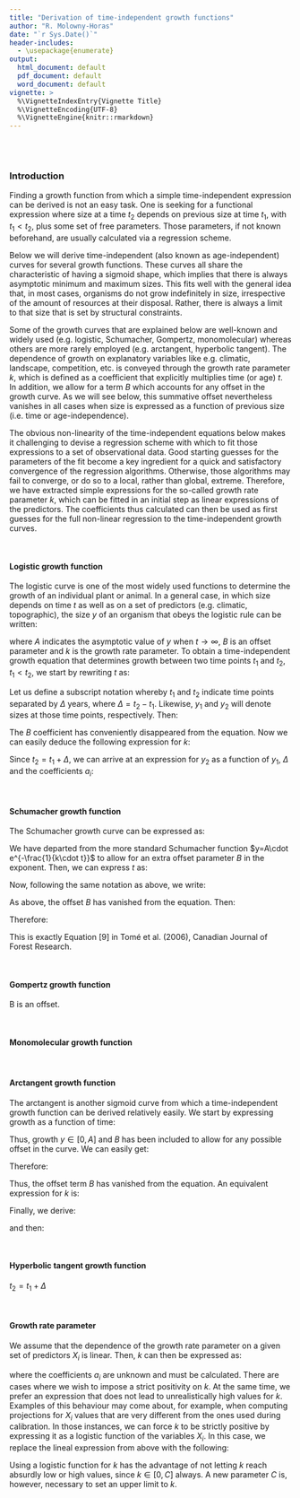 ```yaml
---
title: "Derivation of time-independent growth functions"
author: "R. Molowny-Horas"
date: "`r Sys.Date()`"
header-includes:
  - \usepackage{enumerate}
output:
  html_document: default
  pdf_document: default
  word_document: default
vignette: >
  %\VignetteIndexEntry{Vignette Title}
  %\VignetteEncoding{UTF-8}
  %\VignetteEngine{knitr::rmarkdown}
---
```


<br>
<br>

### Introduction

Finding a growth function from which a simple time-independent expression can be derived is not an easy task. One is seeking for a functional expression where size at a time $t_{2}$ depends on previous size at time $t_{1}$, with $t_{1}<t_{2}$, plus some set of free parameters. Those parameters, if not known beforehand, are usually calculated via a regression scheme.

Below we will derive time-independent (also known as age-independent) curves for several growth functions. These curves all share the characteristic of having a sigmoid shape, which implies that there is always asymptotic minimum and maximum sizes. This fits well with the general idea that, in most cases, organisms do not grow indefinitely in size, irrespective of the amount of resources at their disposal. Rather, there is always a limit to that size that is set by structural constraints.

Some of the growth curves that are explained below are well-known and widely used (e.g. logistic, Schumacher, Gompertz, monomolecular) whereas others are more rarely employed (e.g. arctangent, hyperbolic tangent). The dependence of growth on explanatory variables like e.g. climatic, landscape, competition, etc. is conveyed through the growth rate parameter $k$, which is defined as a coefficient that explicitly multiplies time (or age) $t$. In addition, we allow for a term $B$ which accounts for any offset in the growth curve. As we will see below, this summative offset nevertheless vanishes in all cases when size is expressed as a function of previous size (i.e. time or age-independence).

The obvious non-linearity of the time-independent equations below makes it challenging to devise a regression scheme with which to fit those expressions to a set of observational data. Good starting guesses for the parameters of the fit become a key ingredient for a quick and satisfactory convergence of the regression algorithms. Otherwise, those algorithms may fail to converge, or do so to a local, rather than global, extreme. Therefore, we have extracted simple expressions for the so-called growth rate parameter $k$, which can be fitted in an initial step as linear expressions of the predictors. The coefficients thus calculated can then be used as first guesses for the full non-linear regression to the time-independent growth curves.

<br>

#### Logistic growth function

The logistic curve is one of the most widely used functions to determine the growth of an individual plant or animal. In a general case, in which size depends on time $t$ as well as on a set of predictors (e.g. climatic, topographic), the size $y$ of an organism that obeys the logistic rule can be written:

\begin{equation}
  y=\frac{A}{1+e^{-\left(k\cdot t+B\right)}}
\end{equation}

where $A$ indicates the asymptotic value of $y$ when $t\to \infty$, $B$ is an offset parameter and $k$ is the growth rate parameter. To obtain a time-independent growth equation that determines growth between two time points $t_{1}$ and $t_{2}$, $t_{1}<t_{2}$, we start by rewriting $t$ as:

\begin{equation}
  e^{-\left(k\cdot t+B\right)}=\frac{A}{y}-1
\end{equation}

\begin{equation}
  t=\frac{1}{k}\cdot \ln\left(\frac{A-y}{y}-B\right)
\end{equation}

Let us define a subscript notation whereby $t_{1}$ and $t_{2}$ indicate time points separated by $\Delta$ years, where $\Delta=t_{2}-t_{1}$. Likewise, $y_{1}$ and $y_{2}$ will denote sizes at those time points, respectively. Then:

\begin{equation}
\Delta =t_{2}-t_{1}=\frac{1}{k}\cdot\left[\ln\left(\frac{y_{2}}{y_{1}}\cdot\frac{A-y_{1}}{A-y_{2}}\right)\right]
\end{equation}

The $B$ coefficient has conveniently disappeared from the equation. Now we can easily deduce the following expression for $k$:

\begin{equation}
  k=\frac{1}{\Delta}\cdot\left[\ln\left(\frac{y_{2}}{y_{1}}\cdot\frac{A-y_{1}}{A-y_{2}}\right)\right]
\end{equation}

Since $t_{2}=t_{1}+\Delta$, we can arrive at an expression for $y_{2}$ as a function of $y_{1}$, $\Delta$ and the coefficients $a_{i}$:

\begin{equation}
  y_{2}=\frac{A}{1+e^{-\left(k\cdot t_{1}+B\right)}\cdot e^{-k\cdot\Delta}}=\frac{A}{1+\left(\frac{A}{y_{1}}-1\right)\cdot e^{-k\cdot\Delta}}
\end{equation}

<br>

#### Schumacher growth function

The Schumacher growth curve can be expressed as:

\begin{equation}
  y=A\cdot e^{-\frac{1}{k\cdot t+B}}
\end{equation}

We have departed from the more standard Schumacher function $y=A\cdot e^{-\frac{1}{k\cdot t}}$ to allow for an extra offset parameter $B$ in the exponent. Then, we can express $t$ as:

\begin{equation}
  t=\frac{1}{k}\cdot\frac{1}{\ln\left(\frac{A}{y}\right)}-\frac{1}{k}\cdot B
\end{equation}

Now, following the same notation as above, we write:

\begin{equation}
  \Delta=\frac{1}{k}\cdot\left[\frac{1}{\ln\left(\frac{A}{y_{2}}\right)}-\frac{1}{\ln\left(\frac{A}{y_{1}}\right)}\right]
\end{equation}

As above, the offset $B$ has vanished from the equation. Then:

\begin{equation}
  k=\frac{1}{\Delta}\cdot\left[\frac{1}{\ln\left(\frac{A}{y_{2}}\right)}-\frac{1}{\ln\left(\frac{A}{y_{1}}\right)}\right]
\end{equation}

Therefore:

\begin{equation}
  y_{2}=A\cdot e^{-\left[\frac{1}{\frac{1}{\ln\left(\frac{A}{y_{1}}\right)}+k\cdot\Delta}\right]}
\end{equation}

This is exactly Equation [9] in Tomé et al. (2006), Canadian Journal of Forest Research.

<br>


#### Gompertz growth function

\begin{equation}
  y=A\cdot e^{-e^{-\left(k\cdot t+B\right)}}
\end {equation}

B is an offset.

\begin{equation}
  t=-\frac{1}{k}\cdot\left[\ln\left(\ln\left(\frac{A}{y}\right)\right)-B\right]
\end{equation}


\begin{equation}
  \Delta=\frac{1}{k}\cdot\left[\ln\left(\frac{\ln\left(\frac{A}{y_{1}}\right)}{\ln\left(\frac{A}{y_{2}}\right)}\right)\right]
\end{equation}


\begin{equation}
  k=\frac{1}{\Delta}\cdot\left[\ln\left(\frac{\ln\left(\frac{A}{y_{1}}\right)}{\ln\left(\frac{A}{y_{2}}\right)}\right)\right]
\end{equation}

\begin{equation}
  y_{2}=A\cdot\left(\frac{A}{y_{1}}\right)^{e^{-k\cdot\Delta}}
\end{equation}


<br>

#### Monomolecular growth function

\begin{equation}
  y=A\cdot \left(1-e^{-\left( k\cdot t+B\right)}\right)
\end {equation}


\begin{equation}
  t=\frac{1}{k}\cdot \left[\ln\left(\frac{A}{A-y}\right)-B\right]
\end {equation}

\begin{equation}
  \Delta=\frac{1}{k}\cdot \left[\ln\left(\frac{A-y_{1}}{A-y_{2}}\right)\right]
\end {equation}

\begin{equation}
  k=\frac{1}{\Delta}\cdot \left[\ln\left(\frac{A-y_{1}}{A-y_{2}}\right)\right]
\end {equation}

\begin{equation}
  y_{2}=A-\left(A-y_{1}\right)\cdot e^{-k\cdot \Delta}
\end {equation}

<br>

#### Arctangent growth function

The arctangent is another sigmoid curve from which a time-independent growth function can be derived relatively easily. We start by expressing growth as a function of time:

\begin{equation}
  y=A\cdot \left(\frac{1}{\pi}\cdot \arctan\left(k\cdot t+B\right)+0.5\right)
\end {equation}

Thus, growth $y\in \left[0,A\right]$ and $B$ has been included to allow for any possible offset in the curve. We can easily get:

\begin{equation}
  k\cdot t=\tan\left[\left(\frac{y}{A}-0.5\right)\cdot\pi\right]-B
\end{equation}

Therefore:

\begin{equation}
  t=\frac{1}{k}\cdot\tan\left[\left(\frac{y}{A}-0.5\right)\cdot\pi\right]-B
\end{equation}


\begin{equation}
  \Delta=\frac{1}{k}\cdot\left[\tan\left(\left(\frac{y_{2}}{A}-0.5\right)\cdot\pi\right)-\tan\left(\left(\frac{y_{1}}{A}-0.5\right)\cdot\pi\right)\right]
\end{equation}

Thus, the offset term $B$ has vanished from the equation. An equivalent expression for $k$ is:

\begin{equation}
  k=\frac{1}{\Delta}\cdot\left[\tan\left(\left(\frac{y_{2}}{A}-0.5\right)\cdot\pi\right)-\tan\left(\left(\frac{y_{1}}{A}-0.5\right)\cdot\pi\right)\right]
\end{equation}


Finally, we derive:

\begin{equation}
\tan\left(\left(\frac{y_{2}}{A}-0.5\right)\cdot\pi\right)=\tan\left(\left(\frac{y_{1}}{A}-0.5\right)\cdot\pi\right)+k\cdot\Delta
\end{equation}

and then:
\begin{equation}
y_{2}=A\cdot\left[\frac{1}{\pi}\cdot \arctan\left\{\tan\left(\left(\frac{y_{1}}{A}-0.5\right)\cdot\pi\right)+k\Delta\right\}+0.5\right]
\end{equation}

<br>

#### Hyperbolic tangent growth function

\begin{equation}
  y=A\cdot \tanh \left(k\cdot t+B\right)=A\cdot \frac{e^{2\cdot\left(k\cdot t+B\right)}-1}{e^{2\cdot\left(k\cdot t+B\right)}+1}=
    A\cdot \frac{e^{2\cdot k\cdot t}-e^{2\cdot B}}{e^{2\cdot k\cdot t}+e^{2\cdot B}}
\end {equation}


\begin{equation}
  e^{2\cdot k\cdot t}=\frac{A+y}{A-y}\cdot e^{2\cdot B}
\end {equation}


\begin{equation}
  t=\frac{1}{2\cdot k}\cdot\left[\ln\left(\frac{A+y}{A-y}\right)+2\cdot B\right]
\end {equation}

\begin{equation}
  \Delta=\frac{1}{2\cdot k}\cdot\ln\left(\frac{A+y_{2}}{A+y_{1}}\cdot\frac{A-y_{1}}{A-y_{2}}\right)
\end {equation}

\begin{equation}
  k=\frac{1}{2\cdot \Delta}\cdot\ln\left(\frac{A+y_{2}}{A+y_{1}}\cdot\frac{A-y_{1}}{A-y_{2}}\right)
\end {equation}

$t_{2}=t_{1}+\Delta$

\begin{equation}
  y_{2}=A\cdot\frac{e^{2\cdot k\cdot t_{1}}\cdot e^{2\cdot k\cdot\Delta}-e^{2\cdot B}}{e^{2\cdot k\cdot t_{1}}\cdot e^{2\cdot k\cdot\Delta}+e^{2\cdot B}}
\end {equation}

\begin{equation}
  y_{2}=A\cdot\frac{\frac{A+y_{1}}{A-y_{1}}\cdot e^{2\cdot k\cdot\Delta}-1}{\frac{A+y_{1}}{A-y_{1}}\cdot e^{2\cdot k\cdot\Delta}+1}
\end {equation}


<br>

#### Growth rate parameter

We assume that the dependence of the growth rate parameter on a given set of predictors $X_{i}$ is linear. Then, $k$ can then be expressed as:

\begin{equation}
  k=\sum_{i=1}^{n} a_{i}\cdot X_{i}
\end{equation}

where the coefficients $a_{i}$ are unknown and must be calculated. There are cases where we wish to impose a strict positivity on $k$. At the same time, we prefer an expression that does not lead to unrealistically high values for $k$. Examples of this behaviour may come about, for example, when computing projections for $X_{i}$ values that are very different from the ones used during calibration. In those instances, we can force $k$ to be strictly positive by expressing it as a logistic function of the variables $X_{i}$. In this case, we replace the lineal expression from above with the following:

\begin{equation}
k=\frac{C}{1+e^{-\sum_{i=1}^{n} a_{i}\cdot X_{i}}}
\end{equation}

Using a logistic function for $k$ has the advantage of not letting $k$ reach absurdly low or high values, since $k\in \left[0,C\right]$ always. A new parameter $C$ is, however, necessary to set an upper limit to $k$.



